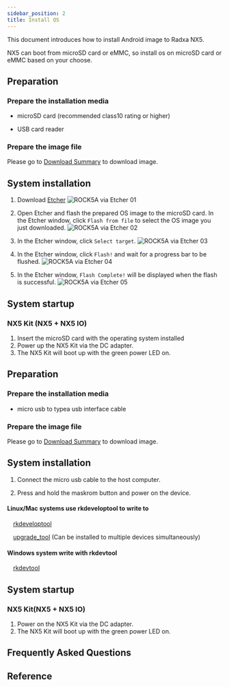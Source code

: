 ```yaml
---
sidebar_position: 2
title: Install OS
---
```


This document introduces how to install Android image to Radxa NX5.

NX5 can boot from microSD card or eMMC, so install os on microSD card or eMMC based on your choose.

<Tabs queryString="target">

<TabItem value="microsd " label="Install OS on microSD card">

## Preparation

### Prepare the installation media

- microSD card (recommended class10 rating or higher)

- USB card reader

### Prepare the image file

Please go to [Download Summary](../getting-started/download) to download image.

## System installation

1. Download [Etcher](https://etcher.balena.io/)
   ![ROCK5A via Etcher 01](/img/rock5a/rock5a-etcher.webp)

2. Open Etcher and flash the prepared OS image to the microSD card. In the Etcher window, click `Flash from file` to select the OS image you just downloaded.
   ![ROCK5A via Etcher 02](/img/rock5a/rock5a-etcher-1.webp)

3. In the Etcher window, click `Select target`.
   ![ROCK5A via Etcher 03](/img/rock5a/rock5a-etcher-2.webp)

4. In the Etcher window, click `Flash!` and wait for a progress bar to be flushed.
   ![ROCK5A via Etcher 04](/img/rock5a/rock5a-etcher-3.webp)

5. In the Etcher window, `Flash Complete!` will be displayed when the flash is successful.
   ![ROCK5A via Etcher 05](/img/rock5a/rock5a-etcher-4.webp)

## System startup

### NX5 Kit (NX5 + NX5 IO)

1. Insert the microSD card with the operating system installed
2. Power up the NX5 Kit via the DC adapter.
3. The NX5 Kit will boot up with the green power LED on.

</TabItem>

<TabItem value="emmc" label="Install OS on eMMC ">

## Preparation

### Prepare the installation media

- micro usb to typea usb interface cable

### Prepare the image file

Please go to [Download Summary](../getting-started/download) to download image.

## System installation

1. Connect the micro usb cable to the host computer.

2. Press and hold the maskrom button and power on the device.

<Tabs queryString="target">

<TabItem value="linux/mac" label="Linux">

#### Linux/Mac systems use rkdeveloptool to write to

&emsp;[rkdeveloptool](../radxa-os/low-level-dev/rkdeveloptool)

&emsp;[upgrade_tool](../radxa-os/low-level-dev/upgrade-tool) (Can be installed to multiple devices simultaneously)

</TabItem>

<TabItem value="windows" label="Windows">

#### Windows system write with rkdevtool

&emsp;[rkdevtool](../radxa-os/low-level-dev/rkdevtool)

</TabItem>

</Tabs>

## System startup

### NX5 Kit(NX5 + NX5 IO)

1. Power on the NX5 Kit via the DC adapter.
2. The NX5 Kit will boot up with the green power LED on.

</TabItem>

</Tabs>

## Frequently Asked Questions

## Reference
